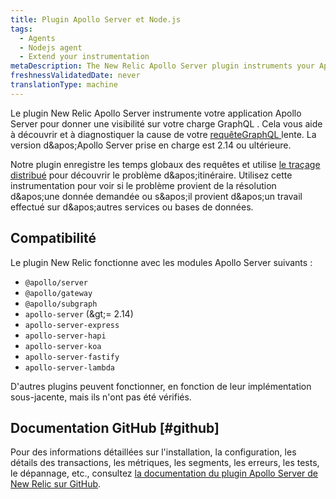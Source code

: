```yaml
---
title: Plugin Apollo Server et Node.js
tags:
  - Agents
  - Nodejs agent
  - Extend your instrumentation
metaDescription: The New Relic Apollo Server plugin instruments your Apollo Server applications to give visibility into your GraphQL payloads.
freshnessValidatedDate: never
translationType: machine
---
```


Le plugin New Relic Apollo Server instrumente votre application Apollo Server pour donner une visibilité sur votre charge GraphQL . Cela vous aide à découvrir et à diagnostiquer la cause de votre [requêteGraphQL ](/docs/apis/nerdgraph/get-started/introduction-new-relic-nerdgraph)lente. La version d&amp;apos;Apollo Server prise en charge est 2.14 ou ultérieure.

Notre plugin enregistre les temps globaux des requêtes et utilise [le traçage distribué](/docs/understand-dependencies/distributed-tracing/get-started/how-new-relic-distributed-tracing-works) pour découvrir le problème d&amp;apos;itinéraire. Utilisez cette instrumentation pour voir si le problème provient de la résolution d&amp;apos;une donnée demandée ou s&amp;apos;il provient d&amp;apos;un travail effectué sur d&amp;apos;autres services ou bases de données.

## Compatibilité

Le plugin New Relic fonctionne avec les modules Apollo Server suivants :

* `@apollo/server`
* `@apollo/gateway`
* `@apollo/subgraph`
* `apollo-server` (&amp;gt;= 2.14)
* `apollo-server-express`
* `apollo-server-hapi`
* `apollo-server-koa`
* `apollo-server-fastify`
* `apollo-server-lambda`

D&apos;autres plugins peuvent fonctionner, en fonction de leur implémentation sous-jacente, mais ils n&apos;ont pas été vérifiés.

## Documentation GitHub [#github]

Pour des informations détaillées sur l&apos;installation, la configuration, les détails des transactions, les métriques, les segments, les erreurs, les tests, le dépannage, etc., consultez [la documentation du plugin Apollo Server de New Relic sur GitHub](https://github.com/newrelic/newrelic-node-apollo-server-plugin/blob/main/README.md).